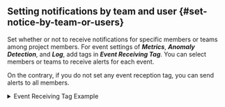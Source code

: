 ## Setting notifications by team and user {#set-notice-by-team-or-users}

Set whether or not to receive notifications for specific members or teams among project members. For event settings of **_Metrics_**, **_Anomaly Detection_**, and **_Log_**, add tags in **_Event Receiving Tag_**. You can select members or teams to receive alerts for each event.

On the contrary, if you do not set any event reception tag, you can send alerts to all members.

<details>
<summary>Event Receiving Tag Example</summary>

Let's learn how to send the alerts for each team or user through the event reception tag example. Set different alerts to be sent by team as follows:

| Notification types             | Whether or not to receive by the server team | Whether or not to receive by the DevOps team |
| ------------------------------ | :------------------------------------------: | :------------------------------------------: |
| Metrics alert                  |        <span class='emoji-ok'>✅</span>       |        <span class='emoji-no'>❌</span>       |
| Anomaly detection alert        |        <span class='emoji-ok'>✅</span>       |        <span class='emoji-ok'>✅</span>       |
| Log real-time alert            |        <span class='emoji-no'>❌</span>       |        <span class='emoji-ok'>✅</span>       |

1.  **Setting up receiving events** (**_Alert_** > **_Notification Setting_**)

    <ImgLang img='set-event-tag-01.png' desc='Event Notification Settings Per-User' />

    Among project members, for the members in the server team, set the event reception tag to `Sever Team`. For the members in the DevOps team, set to `DevOps Team`.

2.  **Metrics Alert Settings** (**_Alert_** > **_Event Setting_** > **_Metrics_** > **_+ Add alert policy_** > **_Notification Setting_**)

    <ImgLang img='set-event-tag-02.png' desc='Event Notification Settings Per-User' />

    Click **_+ Add Tag_** or **_+_**. Select a tag from the tag list or create a new tag. This is the case that the notification of metrics events has been set to `Server Team`.

3.  **_Realtime Log Alert Settings_** (**_Alert_** > **_Event Setting_** > **_Log_** > **_+ Add alert policy_** > **_Event Receiving Tag_**)

    <ImgLang img='set-event-tag-03.png' desc='Event Notification Settings Per-User' />

    Click **_+ Add Tag_** or **_+_**. Select a tag from the tag list or create a new tag. This is the case that the notification of log events has been set to `DevOps Team`.

4.  Because the anomaly detection event sends alerts to all members, no tag is set to receive the event.

</details>
